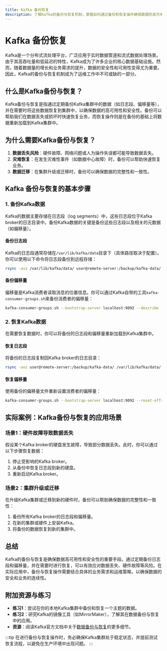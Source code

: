 ```yaml
---
title: Kafka 备份恢复
description: 了解Kafka的备份与恢复机制，掌握如何通过备份和恢复操作确保数据的高可用性和安全性。
---
```


# Kafka 备份恢复

Kafka是一个分布式流处理平台，广泛应用于实时数据管道和流式数据处理场景。由于其高吞吐量和低延迟的特性，Kafka成为了许多企业的核心数据基础设施。然而，随着数据量的增长和业务需求的提升，数据的安全性和可用性变得尤为重要。因此，Kafka的备份与恢复机制成为了运维工作中不可或缺的一部分。

## 什么是Kafka备份与恢复？

Kafka备份与恢复是指通过定期备份Kafka集群中的数据（如日志段、偏移量等），并在需要时将这些数据恢复到集群中，以确保数据的高可用性和安全性。备份可以帮助我们在数据丢失或损坏时快速恢复业务，而恢复操作则是在备份的基础上将数据重新加载到Kafka集群中。

## 为什么需要Kafka备份与恢复？

1. **数据丢失风险**：硬件故障、网络问题或人为操作失误都可能导致数据丢失。
2. **灾难恢复**：在发生灾难性事件（如数据中心故障）时，备份可以帮助快速恢复业务。
3. **数据迁移**：在集群升级或迁移时，备份可以确保数据的完整性和一致性。

## Kafka 备份与恢复的基本步骤

### 1. 备份Kafka数据

Kafka的数据主要存储在日志段（log segments）中，这些日志段位于Kafka broker的日志目录中。备份Kafka数据的关键是备份这些日志段以及相关的元数据（如偏移量）。

#### 备份日志段

Kafka的日志段通常存储在`/var/lib/kafka/data`目录下（具体路径取决于配置）。你可以使用以下命令将日志段备份到远程存储：

```bash
rsync -avz /var/lib/kafka/data/ user@remote-server:/backup/kafka-data/
```

#### 备份偏移量

偏移量是Kafka消费者读取消息的位置信息。你可以通过Kafka自带的工具`kafka-consumer-groups.sh`来备份消费者的偏移量：

```bash
kafka-consumer-groups.sh --bootstrap-server localhost:9092 --describe --group my-consumer-group > consumer-offsets.txt
```

### 2. 恢复Kafka数据

在需要恢复数据时，你可以将备份的日志段和偏移量重新加载到Kafka集群中。

#### 恢复日志段

将备份的日志段复制回Kafka broker的日志目录：

```bash
rsync -avz user@remote-server:/backup/kafka-data/ /var/lib/kafka/data/
```

#### 恢复偏移量

使用备份的偏移量文件重新设置消费者的偏移量：

```bash
kafka-consumer-groups.sh --bootstrap-server localhost:9092 --reset-offsets --group my-consumer-group --execute --to-file consumer-offsets.txt
```

## 实际案例：Kafka备份与恢复的应用场景

### 场景1：硬件故障导致数据丢失

假设某个Kafka broker的硬盘发生故障，导致部分数据丢失。此时，你可以通过以下步骤恢复数据：

1. 停止受影响的Kafka broker。
2. 从备份中恢复日志段到新的硬盘。
3. 重新启动Kafka broker。

### 场景2：集群升级或迁移

在升级Kafka集群或迁移到新的硬件时，备份可以帮助确保数据的完整性和一致性：

1. 备份所有Kafka broker的日志段和偏移量。
2. 在新的集群或硬件上安装Kafka。
3. 将备份的数据恢复到新的集群中。

## 总结

Kafka的备份与恢复是确保数据高可用性和安全性的重要手段。通过定期备份日志段和偏移量，并在需要时进行恢复，可以有效应对数据丢失、硬件故障等风险。在实际应用中，备份与恢复操作需要结合具体的业务需求和运维策略，以确保数据的安全和业务的连续性。

## 附加资源与练习

- **练习1**：尝试在你的本地Kafka集群中备份和恢复一个主题的数据。
- **练习2**：研究Kafka的镜像工具（如MirrorMaker），了解其在数据备份与恢复中的应用。
- **资源**：阅读Kafka官方文档中关于[数据备份与恢复](https://kafka.apache.org/documentation/#operations)的更多细节。

:::tip
在进行备份与恢复操作时，务必确保Kafka集群处于稳定状态，并提前测试恢复流程，以避免在生产环境中出现问题。
:::